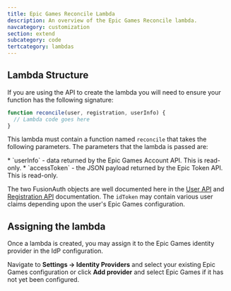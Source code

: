 ```yaml
---
title: Epic Games Reconcile Lambda
description: An overview of the Epic Games Reconcile lambda.
navcategory: customization
section: extend
subcategory: code
tertcategory: lambdas
---
```


<ReconcileLambdaIntro identity_provider_name="Epic Games" prefix="an" />

## Lambda Structure

If you are using the API to create the lambda you will need to ensure your function has the following signature:

```javascript
function reconcile(user, registration, userInfo) {
  // Lambda code goes here
}
```

This lambda must contain a function named `reconcile` that takes the following parameters. The parameters that the lambda is passed are:

<ReconcileLambdaUserRegistrationParameters />
* `userInfo` - data returned by the Epic Games Account API. This is read-only.
* `accessToken` - the JSON payload returned by the Epic Token API. This is read-only.

The two FusionAuth objects are well documented here in the [User API](/docs/apis/users) and [Registration API](/docs/apis/registrations) documentation. The `idToken` may contain various user claims depending upon the user's Epic Games configuration.

## Assigning the lambda

Once a lambda is created, you may assign it to the Epic Games identity provider in the IdP configuration.

Navigate to <strong>Settings -> Identity Providers</strong> and select your existing Epic Games configuration or click <strong>Add provider</strong> and select Epic Games if it has not yet been configured.
